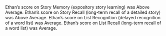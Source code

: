 Ethan's score on Story Memory (expository story learning) was Above Average.
Ethan's score on Story Recall (long-term recall of a detailed story) was Above Average.
Ethan's score on List Recognition (delayed recognition of a word list) was Average.
Ethan's score on List Recall (long-term recall of a word list) was Average.
